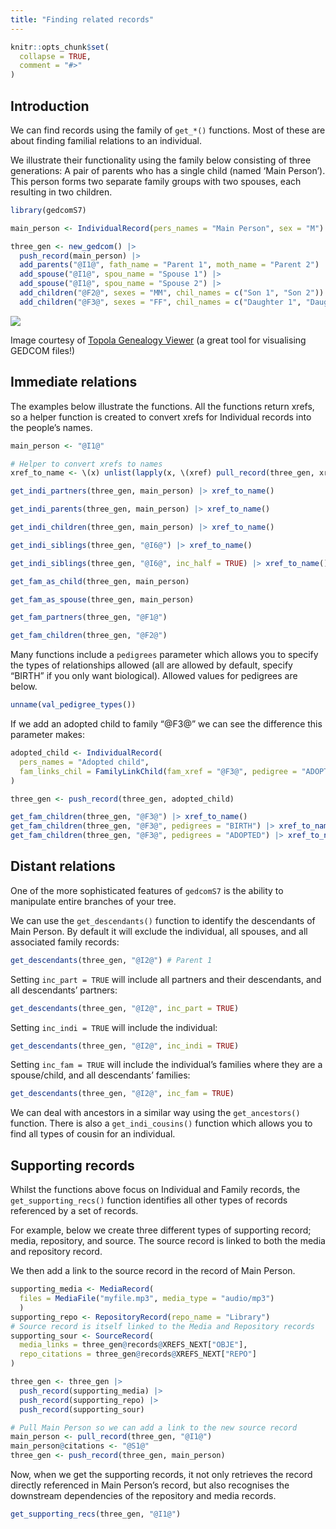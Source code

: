```yaml
---
title: "Finding related records"
---
```


```r
knitr::opts_chunk$set(
  collapse = TRUE,
  comment = "#>"
)
```

## Introduction

We can find records using the family of `get_*()` functions. Most of these are about finding familial relations to an individual.

We illustrate their functionality using the family below consisting of three generations: A pair of parents who has a single child (named 'Main Person'). This person forms two separate family groups with two spouses, each resulting in two children.

```r
library(gedcomS7)

main_person <- IndividualRecord(pers_names = "Main Person", sex = "M")

three_gen <- new_gedcom() |> 
  push_record(main_person) |> 
  add_parents("@I1@", fath_name = "Parent 1", moth_name = "Parent 2") |> 
  add_spouse("@I1@", spou_name = "Spouse 1") |> 
  add_spouse("@I1@", spou_name = "Spouse 2") |> 
  add_children("@F2@", sexes = "MM", chil_names = c("Son 1", "Son 2")) |> 
  add_children("@F3@", sexes = "FF", chil_names = c("Daughter 1", "Daughter 2")) 
```
![](example.png)

Image courtesy of [Topola Genealogy Viewer](https://pewu.github.io/topola-viewer) (a great tool for visualising GEDCOM files!)

## Immediate relations

The examples below illustrate the functions. All the functions return xrefs, so a helper function is created to convert xrefs for Individual records into the people's names.

```r
main_person <- "@I1@"

# Helper to convert xrefs to names
xref_to_name <- \(x) unlist(lapply(x, \(xref) pull_record(three_gen, xref)@PRIMARY_NAME))

get_indi_partners(three_gen, main_person) |> xref_to_name()

get_indi_parents(three_gen, main_person) |> xref_to_name()

get_indi_children(three_gen, main_person) |> xref_to_name()

get_indi_siblings(three_gen, "@I6@") |> xref_to_name()

get_indi_siblings(three_gen, "@I6@", inc_half = TRUE) |> xref_to_name()

get_fam_as_child(three_gen, main_person)

get_fam_as_spouse(three_gen, main_person)

get_fam_partners(three_gen, "@F1@")

get_fam_children(three_gen, "@F2@")
```

Many functions include a `pedigrees` parameter which allows you to specify the types of relationships allowed (all are allowed by default, specify "BIRTH" if you only want biological). Allowed values for pedigrees are below.

```r
unname(val_pedigree_types())
```

If we add an adopted child to family "@F3@" we can see the difference this parameter makes:

```r
adopted_child <- IndividualRecord(
  pers_names = "Adopted child",
  fam_links_chil = FamilyLinkChild(fam_xref = "@F3@", pedigree = "ADOPTED")
)

three_gen <- push_record(three_gen, adopted_child)

get_fam_children(three_gen, "@F3@") |> xref_to_name()
get_fam_children(three_gen, "@F3@", pedigrees = "BIRTH") |> xref_to_name()
get_fam_children(three_gen, "@F3@", pedigrees = "ADOPTED") |> xref_to_name()
```

## Distant relations

One of the more sophisticated features of `gedcomS7` is the ability to manipulate entire branches of your tree. 

We can use the `get_descendants()` function to identify the descendants of Main Person. By default it will exclude the individual, all spouses, and all associated family records:

```r
get_descendants(three_gen, "@I2@") # Parent 1
```

Setting `inc_part = TRUE` will include all partners and their descendants, and all descendants' partners:

```r
get_descendants(three_gen, "@I2@", inc_part = TRUE)
```

Setting `inc_indi = TRUE` will include the individual:

```r
get_descendants(three_gen, "@I2@", inc_indi = TRUE)
```

Setting `inc_fam = TRUE` will include the individual's families where they are a spouse/child, and all descendants' families:

```r
get_descendants(three_gen, "@I2@", inc_fam = TRUE)
```

We can deal with ancestors in a similar way using the `get_ancestors()` function. There is also a `get_indi_cousins()` function which allows you to find all types of cousin for an individual.

## Supporting records

Whilst the functions above focus on Individual and Family records, the `get_supporting_recs()` function identifies all other types of records referenced by a set of records.

For example, below we create three different types of supporting record; media, repository, and source. The source record is linked to both the media and repository record.

We then add a link to the source record in the record of Main Person.

```r
supporting_media <- MediaRecord(
  files = MediaFile("myfile.mp3", media_type = "audio/mp3")
  )
supporting_repo <- RepositoryRecord(repo_name = "Library")
# Source record is itself linked to the Media and Repository records
supporting_sour <- SourceRecord(
  media_links = three_gen@records@XREFS_NEXT["OBJE"],
  repo_citations = three_gen@records@XREFS_NEXT["REPO"]
)

three_gen <- three_gen |> 
  push_record(supporting_media) |> 
  push_record(supporting_repo) |> 
  push_record(supporting_sour)

# Pull Main Person so we can add a link to the new source record
main_person <- pull_record(three_gen, "@I1@")
main_person@citations <- "@S1@"
three_gen <- push_record(three_gen, main_person)
```

Now, when we get the supporting records, it not only retrieves the record directly referenced in Main Person's record, but also recognises the downstream dependencies of the repository and media records.

```r
get_supporting_recs(three_gen, "@I1@")
```
